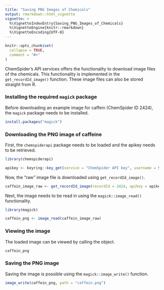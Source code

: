 ```yaml
---
title: "Saving PNG Images of Chemicals"
output: rmarkdown::html_vignette
vignette: >
  %\VignetteIndexEntry{Saving_PNG_Images_of_Chemicals}
  %\VignetteEngine{knitr::rmarkdown}
  %\VignetteEncoding{UTF-8}
---
```


```r
knitr::opts_chunk$set(
  collapse = TRUE,
  comment = "#>"
)
```

ChemSpider's API services offers the functionality to download image files of the chemicals. This functionality is implemented in the `get_recordId_image()` function. These image files can also be stored straight from R.

### Installing the required `magick` package

Before downloading an example image for caffein (ChemSpider ID 2424), the `magick` package needs to be installed.

```r
install.packages("magick")
```

### Downloading the PNG image of caffeine

First, the `chemspiderapi` package needs to be loaded and the apikey needs to be retrieved.

```r
library(chemspiderapi)

apikey <- keyring::key_get(service = "ChemSpider API key", username = Sys.getenv("USERNAME"))
```

Now, the "raw" image file is downloaded using `get_recordId_image()`.
```r
caffein_image_raw <- get_recordId_image(recordId = 2424, apikey = apikey)
```

Next, the image needs to be read in using the `magick::image_read()` functionality.
```r
library(magick)

caffein_png <- image_read(caffein_image_raw)
```


### Viewing the image

The loaded image can be viewed by calling the object. 
```r
caffein_png
```


### Saving the PNG image

Saving the image is possible using the `magick::image_write()` function.

```r
image_write(caffein_png, path = "caffein.png")
```

